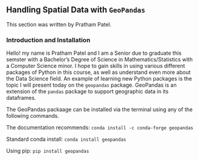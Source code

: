 ## Handling Spatial Data with `GeoPandas`

This section was written by Pratham Patel.

### Introduction and Installation

Hello! my name is Pratham Patel and I am a Senior due to graduate this 
semster with a Bachelor's Degree of Science in Mathematics/Statistics 
with a Computer Science minor. I hope to gain skills in using various 
different packages of Python in this course, as well as understand 
even more about the Data Science field. An example of learning new 
Python packages is the topic I will present today on the `geopandas` 
package. GeoPandas is an extension of the `pandas` package to support 
geographic data in its dataframes.

The GeoPandas packaage can be installed via the terminal using any of the following commands.

The documentation recommends:
`conda install -c conda-forge geopandas`

Standard conda install:
`conda install geopandas`

Using pip:
`pip install geopandas`